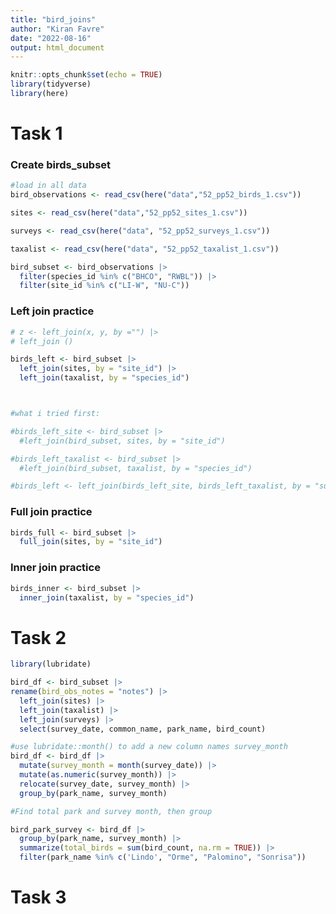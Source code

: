 ```yaml
---
title: "bird_joins"
author: "Kiran Favre"
date: "2022-08-16"
output: html_document
---
```


```r
knitr::opts_chunk$set(echo = TRUE)
library(tidyverse)
library(here)
```

# Task 1

### Create birds_subset

```r
#load in all data
bird_observations <- read_csv(here("data","52_pp52_birds_1.csv"))

sites <- read_csv(here("data","52_pp52_sites_1.csv"))

surveys <- read_csv(here("data", "52_pp52_surveys_1.csv"))

taxalist <- read_csv(here("data", "52_pp52_taxalist_1.csv"))
```

```r
bird_subset <- bird_observations |> 
  filter(species_id %in% c("BHCO", "RWBL")) |> 
  filter(site_id %in% c("LI-W", "NU-C"))
```

### Left join practice

```r
# z <- left_join(x, y, by ="") |> 
# left_join ()

birds_left <- bird_subset |> 
  left_join(sites, by = "site_id") |> 
  left_join(taxalist, by = "species_id")



#what i tried first:

#birds_left_site <- bird_subset |> 
  #left_join(bird_subset, sites, by = "site_id") 

#birds_left_taxalist <- bird_subset |> 
  #left_join(bird_subset, taxalist, by = "species_id")

#birds_left <- left_join(birds_left_site, birds_left_taxalist, by = "survey_id.x")
```

### Full join practice

```r
birds_full <- bird_subset |> 
  full_join(sites, by = "site_id")
```

### Inner join practice 

```r
birds_inner <- bird_subset |> 
  inner_join(taxalist, by = "species_id")
```

# Task 2

```r
library(lubridate)
```

```r
bird_df <- bird_subset |> 
rename(bird_obs_notes = "notes") |> 
  left_join(sites) |> 
  left_join(taxalist) |> 
  left_join(surveys) |>
  select(survey_date, common_name, park_name, bird_count)


```

```r
#use lubridate::month() to add a new column names survey_month
bird_df <- bird_df |> 
  mutate(survey_month = month(survey_date)) |> 
  mutate(as.numeric(survey_month)) |> 
  relocate(survey_date, survey_month) |> 
  group_by(park_name, survey_month)

```

```r
#Find total park and survey month, then group

bird_park_survey <- bird_df |> 
  group_by(park_name, survey_month) |> 
  summarize(total_birds = sum(bird_count, na.rm = TRUE)) |> 
  filter(park_name %in% c('Lindo', "Orme", "Palomino", "Sonrisa"))
```

# Task 3
